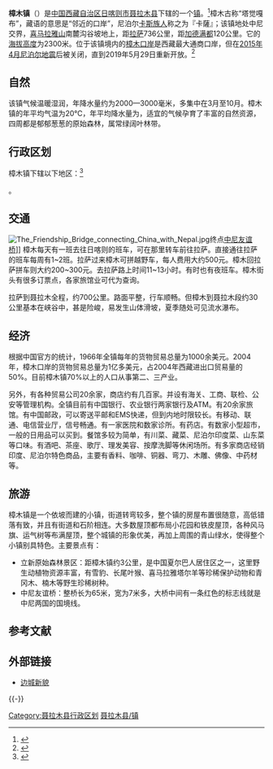 {{otheruse|other=“樟木”的其它含义|樟木 (消歧义)}}
{{中国乡级行政区
|景观照片文件名 = Zhangmu Town, Tibet.jpg
|景观照片描述 = 依山而建的樟木镇
|汉语拼音 = Zhāngmù
|其他语言 = [[藏文|藏文]]
|其他语言名称 = འགྲམ་
|旧称 = 
|地名出处 = 
|位置图文件名 = 
|位置图描述 = 
|自定义图片= 
|建置时间 = 
|政府驻地 = 
|毗邻 = 
|总面积 = 
|总人口 = 
|总人口年份 = 
|户籍人口 = 
|户籍人口年份 = 
|常住人口 = 
|常住人口年份 = 
|人口密度 = 
|GDP = 
|GDP年份 = 
|邮政编码 = 
|电话区号 = 892
|官方网站 = 
|网站名称 = 
|54/23/36/101/000}}

'''樟木镇'''（{{bo|z=འགྲམ་|w='gram}}）是[[中华人民共和国|中国]][[西藏自治区|西藏自治区]][[日喀则市|日喀则市]][[聂拉木县|聂拉木县]]下辖的一个[[行政建制镇|镇]]。<ref>{{PRC admin/ref sgc|{{PRC admin/parent|54/23/36/101/000}}}}</ref>樟木古称“塔觉嘎布”，藏语的意思是“邻近的口岸”，尼泊尔[[卡斯人|卡斯族人]]称之为『卡薩』；该镇地处中尼交界，[[喜马拉雅山|喜马拉雅山]]南麓沟谷坡地上，距[[拉萨|拉萨]]736公里，距[[加德满都|加德满都]]120公里。它的[[海拔高度|海拔高度]]为2300米。位于该镇境内的[[樟木口岸|樟木口岸]]是西藏最大通商口岸，但在[[2015年4月尼泊尔地震|2015年4月尼泊尔地震]]后被关闭，直到2019年5月29日重新开放。<ref>{{Cite news|url=http://m.sohu.com/a/317655842_120157|title=地震四年后，樟木口岸终于重新开放|accessdate=2020-02-07|archive-date=2020-02-07|archive-url=https://web.archive.org/web/20200207022011/http://m.sohu.com/a/317655842_120157|dead-url=no}}</ref>

==自然==
该镇气候温暖湿润，年降水量约为2000—3000毫米，多集中在3月至10月。樟木镇的年平均气温为20℃，年平均降水量为，适宜的气候孕育了丰富的自然资源，四周都是郁郁葱葱的原始森林，属常绿阔叶林带。

== 行政区划 ==
樟木镇下辖以下地区：<ref>{{PRC admin/ref sgc|54/23/36/101/000}}</ref>

{{PRC admin/children|54/23/36/101/000}}。

==交通==
{{see also|中尼公路}}
[[File:The_Friendship_Bridge_connecting_China_with_Nepal.jpg|thumb]]终点[[中尼友谊桥|中尼友谊桥]]]]
樟木每天有一班去往日喀则的班车，可在那里转车前往拉萨。直接通往拉萨的班车每周有1~2班。拉萨过来樟木可拼越野车，每人费用大约500元。樟木回拉萨拼车则大约200~300元。去拉萨路上时间11~13小时。有时也有夜班车。樟木街头有很多订票点，各家旅馆业可代为查询。

拉萨到聂拉木全程{{中国国道名|318}}，约700公里。路面平整，行车顺畅。但樟木到聂拉木段约30公里基本在峡谷中，甚是险峻，易发生山体滑坡，夏季随处可见流水瀑布。

==经济==
根据中国官方的统计，1966年全镇每年的货物贸易总量为1000余美元。2004年，樟木口岸的货物贸易总量为1亿多美元，占2004年西藏进出口贸易量的50%。目前樟木镇70%以上的人口从事第二、三产业。

另外，有各种贸易公司20余家，商店约有几百家。并设有海关、工商、联检、公安等管理机构。全镇目前有中国银行、农业银行两家银行及ATM。有20余家旅馆。有中国邮政，可以寄送平邮和EMS快递，但到内地时限较长。有移动、联通、电信营业厅，信号畅通。有一家医院和数家诊所。有药店。有数家小型超市，一般的日用品可以买到。餐馆多较为简单，有川菜、藏菜、尼泊尔印度菜、山东菜等口味。有酒吧、茶座、歌厅、理发美容、按摩洗脚等休闲场所。有多家商店经销印度、尼泊尔特色商品，主要有香料、咖啡、铜器、弯刀、木雕、佛像、中药材等。

==旅游==
樟木镇是一个依坡而建的小镇，街道转弯较多，整个镇的房屋布置很随意，高低错落有致，并且有街道和石阶相连。大多数屋顶都布局小花园和铁皮屋顶，各种风马旗、运气树等布满屋顶，整个城镇的形象优美，再加上周围的青山绿水，使得整个小镇别具特色。主要景点有：
*立新原始森林景区：距樟木镇约3公里，是中国夏尔巴人居住区之一，这里野生动植物资源丰富，有雪豹、长尾叶猴、喜马拉雅塔尔羊等珍稀保护动物和青冈木、楠木等野生珍稀树种。
*中尼友谊桥：整桥长为65米，宽为7米多，大桥中间有一条红色的标志线就是中尼两国的国境线。

==参考文献==
{{reflist}}

== 外部链接 ==
{{Commonscat|Zhangmu}}
*[https://web.archive.org/web/20041001121622/http://www.tibetinfor.com/zt/zt2002003108162128.htm 边城新貌]

{{-}}
{{聂拉木县行政区划}}

[[Category:聂拉木县行政区划|Category:聂拉木县行政区划]]
[[Category:日喀则市乡镇|聂拉木县/镇]]
